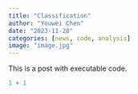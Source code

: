 ```yaml
---
title: "Classification"
author: "Youwei Chen"
date: "2023-11-20"
categories: [news, code, analysis]
image: "image.jpg"
---
```


This is a post with executable code.

```r
1 + 1
```
